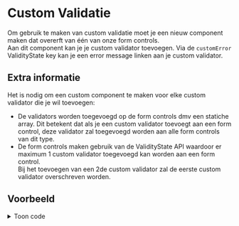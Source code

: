 
<Meta of={customValidationStories} />

# Custom Validatie

Om gebruik te maken van custom validatie moet je een nieuw component maken dat overerft van één van onze form controls.<br/>
Aan dit component kan je je custom validator toevoegen. Via de `customError` ValidityState key kan je een error message linken aan je custom validator.

## Extra informatie

Het is nodig om een custom component te maken voor elke custom validator die je wil toevoegen:<br/>
- De validators worden toegevoegd op de form controls dmv een statiche array. Dit betekent dat als je een custom validator toevoegt aan een form control, deze validator zal toegevoegd worden aan alle form controls van dit type.<br/>
- De form controls maken gebruik van de ValidityState API waardoor er maximum 1 custom validator toegevoegd kan worden aan een form control.<br/>
Bij het toevoegen van een 2de custom validator zal de eerste custom validator overschreven worden.<br/>

## Voorbeeld

<Canvas of={customValidationStories.CustomValidation} />

<details>
    <summary>Toon code</summary>
    <Source code={customValidationSource} language="ts" dark={true} />
</details>
